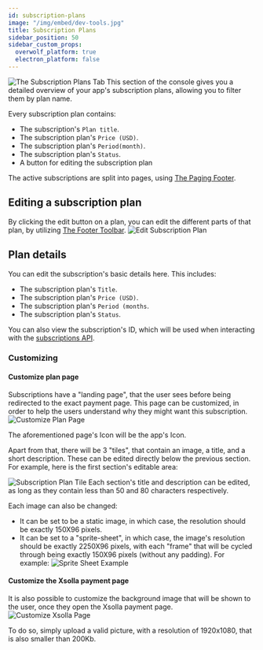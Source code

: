 ```yaml
---
id: subscription-plans
image: "/img/embed/dev-tools.jpg"
title: Subscription Plans
sidebar_position: 50
sidebar_custom_props:
  overwolf_platform: true
  electron_platform: false
---
```


![The Subscription Plans Tab](/assets/tools/developers-console/all-applications/subscriptions/subscription-plans/index.jpg)
This section of the console gives you a detailed overview of your app's subscription plans, allowing you to filter them by plan name. 

Every subscription plan contains:
- The subscription's `Plan title`.
- The subscription plan's `Price (USD)`.
- The subscription plan's `Period(month)`.
- The subscription plan's `Status`.
- A button for editing the subscription plan

The active subscriptions are split into pages, using [The Paging Footer](/tools/developers-console#the-footer-toolbar).

## Editing a subscription plan

By clicking the edit button on a plan, you can edit the different parts of that plan, by utilizing [The Footer Toolbar](/tools/developers-console#the-footer-toolbar).
![Edit Subscription Plan](/assets/tools/developers-console/all-applications/subscriptions/subscription-plans/edit-plan.jpg)

## Plan details

You can edit the subscription's basic details here. This includes:
- The subscription plan's `Title`.
- The subscription plan's `Price (USD)`.
- The subscription plan's `Period (months`.
- The subscription plan's `Status`.

You can also view the subscription's ID, which will be used when interacting with the [subscriptions API](/api/profile/subscriptions).

### Customizing

#### Customize plan page

Subscriptions have a "landing page", that the user sees before being redirected to the exact payment page.
This page can be customized, in order to help the users understand why they might want this subscription.
![Customize Plan Page](/assets/tools/developers-console/all-applications/subscriptions/subscription-plans/customize-plan-page.jpg)

The aforementioned page's Icon will be the app's Icon.

Apart from that, there will be 3 "tiles", that contain an image, a title, and a short description.
These can be edited directly below the previous section. For example, here is the first section's editable area:

![Subscription Plan Tile](/assets/tools/developers-console/all-applications/subscriptions/subscription-plans/plan-tile.jpg)
Each section's title and description can be edited, as long as they contain less than 50 and 80 characters respectively.

Each image can also be changed:
- It can be set to be a static image, in which case, the resolution should be exactly 150X96 pixels.
- It can be set to a "sprite-sheet", in which case, the image's resolution should be exactly 2250X96 pixels,
with each "frame" that will be cycled through being exactly 150X96 pixels (without any padding). For example:
![Sprite Sheet Example](/assets/tools/developers-console/all-applications/subscriptions/subscription-plans/plan-sprite-sheet.png)

#### Customize the Xsolla payment page

It is also possible to customize the background image that will be shown to the user, once they open the Xsolla payment page.
![Customize Xsolla Page](/assets/tools/developers-console/all-applications/subscriptions/subscription-plans/customize-xsolla.jpg)

To do so, simply upload a valid picture, with a resolution of 1920x1080, that is also smaller than 200Kb.